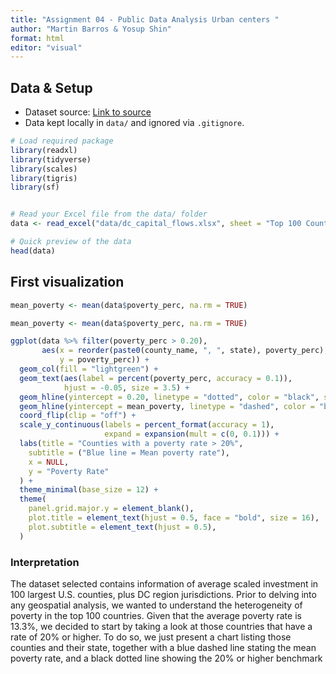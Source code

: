 ```yaml
---
title: "Assignment 04 - Public Data Analysis Urban centers "
author: "Martin Barros & Yosup Shin"
format: html
editor: "visual"
---
```


## Data & Setup

-   Dataset source: [Link to source](https://datacatalog.urban.org/dataset/capital-flows-washington-dc-region)
-   Data kept locally in `data/` and ignored via `.gitignore`.

```r
# Load required package
library(readxl)
library(tidyverse)
library(scales)
library(tigris) 
library(sf)


# Read your Excel file from the data/ folder
data <- read_excel("data/dc_capital_flows.xlsx", sheet = "Top 100 Counties")

# Quick preview of the data
head(data)

```

## First visualization

```r
mean_poverty <- mean(data$poverty_perc, na.rm = TRUE)

mean_poverty <- mean(data$poverty_perc, na.rm = TRUE)

ggplot(data %>% filter(poverty_perc > 0.20),
       aes(x = reorder(paste0(county_name, ", ", state), poverty_perc),
           y = poverty_perc)) +
  geom_col(fill = "lightgreen") +
  geom_text(aes(label = percent(poverty_perc, accuracy = 0.1)),
            hjust = -0.05, size = 3.5) +
  geom_hline(yintercept = 0.20, linetype = "dotted", color = "black", size = 1) +
  geom_hline(yintercept = mean_poverty, linetype = "dashed", color = "blue", size = 0.4) +
  coord_flip(clip = "off") +
  scale_y_continuous(labels = percent_format(accuracy = 1),
                     expand = expansion(mult = c(0, 0.1))) +
  labs(title = "Counties with a poverty rate > 20%",
    subtitle = ("Blue line = Mean poverty rate"),
    x = NULL,
    y = "Poverty Rate"
  ) +
  theme_minimal(base_size = 12) +
  theme(
    panel.grid.major.y = element_blank(),
    plot.title = element_text(hjust = 0.5, face = "bold", size = 16),
    plot.subtitle = element_text(hjust = 0.5),
  )

```

### Interpretation

The dataset selected contains information of average scaled investment in 100 largest U.S. counties, plus DC region jurisdictions. Prior to delving into any geospatial analysis, we wanted to understand the heterogeneity of poverty in the top 100 countries. Given that the average poverty rate is 13.3%, we decided to start by taking a look at those countries that have a rate of 20% or higher. To do so, we just present a chart listing those counties and their state, together with a blue dashed line stating the mean poverty rate, and a black dotted line showing the 20% or higher benchmark

```         
```
